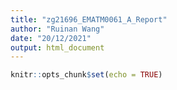 ```yaml
---
title: "zg21696_EMATM0061_A_Report"
author: "Ruinan Wang"
date: "20/12/2021"
output: html_document
---
```


```r
knitr::opts_chunk$set(echo = TRUE)
```

## 
